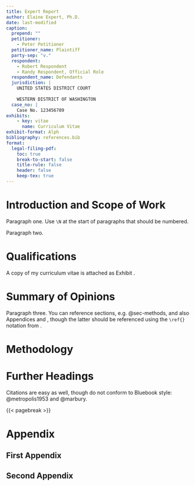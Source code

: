 ```yaml
---
title: Expert Report
author: Elaine Expert, Ph.D.
date: last-modified
caption:
  prepend: ""
  petitioner:
    - Peter Petitioner
  petitioner_name: Plaintiff
  party-sep: "v."
  respondent:
    - Robert Respondent
    - Randy Respondent, Official Role
  respondent_name: Defendants
  jurisdiction: |
    UNITED STATES DISTRICT COURT
    
    WESTERN DISTRICT OF WASHINGTON
  case_no: |
    Case No. 123456789
exhibits:
    - key: vitae
      name: Curriculum Vitae
exhibit-format: Alph
bibliography: references.bib
format:
  legal-filing-pdf:
    toc: true
    break-to-start: false
    title-rule: false
    header: false
    keep-tex: true
---
```


# Introduction and Scope of Work {#sec-intro}

\N Paragraph one. Use `\N` at the start of paragraphs that should be numbered.

\N Paragraph two.

# Qualifications  {#sec-qual}

\N A copy of my curriculum vitae is attached as Exhibit \ref{exh:vitae}.

# Summary of Opinions {#sec-summary}

\N Paragraph three. You can reference sections, e.g. @sec-methods, and also Appendices \ref{sec-app-one} and \ref{sec-app-two}, though the latter should be referenced using the `\ref{}` notation from \LaTeX.

# Methodology  {#sec-methods}

# Further Headings

Citations are easy as well, though do not conform to Bluebook style: @metropolis1953 and @marbury.

{{< pagebreak >}}

# Appendix

\setcounter{parnum}{0} <!-- Restart paragraph numbering -->

## First Appendix {#sec-app-one}

## Second Appendix {#sec-app-two}


